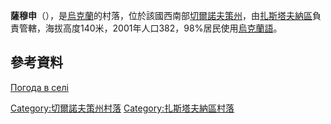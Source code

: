 {{coord|48|36|4|N|26|3|14|E|scale:100000|display=title}}

'''薩穆申'''（{{lang-uk|Самушин}}），是[[烏克蘭|烏克蘭]]的村落，位於該國西南部[[切爾諾夫策州|切爾諾夫策州]]，由[[扎斯塔夫納區|扎斯塔夫納區]]負責管轄，海拔高度140米，2001年人口382，98%居民使用[[烏克蘭語|烏克蘭語]]。

==參考資料==
[http://weather.in.ua/ua/chernovickaja/23267 Погода в селі ] {{Wayback|url=http://weather.in.ua/ua/chernovickaja/23267 |date=20210124014132 }}

{{DEFAULTSORT:Самушин}}
[[Category:切爾諾夫策州村落|Category:切爾諾夫策州村落]]
[[Category:扎斯塔夫納區村落|Category:扎斯塔夫納區村落]]


{{Chernivtsi-geo-stub}}